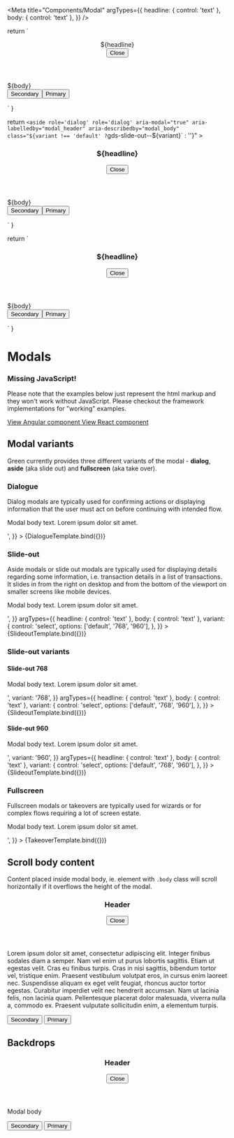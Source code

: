 
<Meta
  title="Components/Modal"
  argTypes={{
    headline: { control: 'text' },
    body: { control: 'text' },
  }}
/>

  return `
    <section role='dialog'
           aria-modal="true"
           aria-labelledby="modal_header"
           aria-describedby="modal_body">
    <header>
      <div id="modal_header" class="heading-m">${headline}</div>
      <button class='close'>
        <span class='sr-only'>Close</span>
        <i></i>
      </button>
    </header>
    <div class='body' id="modal_body">
      ${body}
    </div>
    <footer>
      <button type="button">Secondary</button><button type="submit">Primary</button>
    </footer>
  </section>`
}

  return `
    <aside role='dialog'
         role='dialog'
         aria-modal="true"
         aria-labelledby="modal_header"
         aria-describedby="modal_body"
         class="${variant !== 'default' ? `gds-slide-out--${variant}` : ''}"
         >
    <header>
      <h3 id="modal_header" class="heading-m">${headline}</h3>
      <button class='close'>
        <span class='sr-only'>Close</span>
        <i></i>
      </button>
    </header>
    <div class='body' id="modal_body">
      ${body}
    </div>
    <footer>
      <button type="button">Secondary</button><button type="submit">Primary</button>
    </footer>
  </aside>`
}

  return `
    <main role='dialog'
        aria-modal="true"
        aria-labelledby="modal_header"
        aria-describedby="modal_body">
    <header>
      <h3 id="modal_header">${headline}</h3>
      <button class='close'>
        <span class='sr-only'>Close</span>
        <i></i>
      </button>
    </header>
    <div class='body' id="modal_body">
      ${body}
    </div>
    <footer>
      <button type="button">Secondary</button><button type="submit">Primary</button>
    </footer>
  </main>`
}

<style>
  {`
    main {
      position: relative !important;
      max-height: 500px;
      max-width: 100%;
    }
    section {
      position: relative !important;
      margin: auto;
      max-height: 300px;
    }
    aside {
      max-height: 500px;
      margin-left: auto;
    }
    .backdrop {
      position: absolute !important;
      margin-bottom: 1.5rem;
      z-index: -1 !important;
    }
`}
</style>

# Modals

<div role="alert" class="info mb-7 mt-5">
  <main>
    <h3>Missing JavaScript!</h3>
    <p>
      Please note that the examples below just represent the html markup and
      they won't work without JavaScript. Please checkout the framework
      implementations for "working" examples.
    </p>
  </main>
  <footer>
    <a target="_blank" href="./../angular/?path=/docs/components-modal">
      View Angular component
    </a>
    <a target="_blank" href="./../react/?path=/docs/components-modal">
      View React component
    </a>
  </footer>
</div>

## Modal variants

Green currently provides three different variants of the modal - **dialog**, **aside** (aka slide out) and **fullscreen** (aka take over).

### Dialogue

Dialog modals are typically used for confirming actions or displaying information that the user must act on before continuing with intended flow.

<Canvas>
  <Story
    name="Dialogue"
    parameters={{
      componentIds: ['component-dialogue'],
    }}
    args={{
      headline: 'Dialogue headline',
      body: '<p>Modal body text. Lorem ipsum dolor sit amet.</p>',
    }}
  >
    {DialogueTemplate.bind({})}
  </Story>
</Canvas>

### Slide-out

Aside modals or slide out modals are typically used for displaying details regarding some information, i.e. transaction details in a list of transactions. It slides in from the right on desktop and from the bottom of the viewport on smaller screens like mobile devices.

<Canvas>
  <Story
    name="Slide-out"
    parameters={{
      componentIds: ['component-slideout'],
    }}
    args={{
      headline: 'Slide-out headline',
      body: '<p>Modal body text. Lorem ipsum dolor sit amet.</p>',
    }}
    argTypes={{
      headline: { control: 'text' },
      body: { control: 'text' },
      variant: {
        control: 'select',
        options: ['default', '768', '960'],
      },
    }}
  >
    {SlideoutTemplate.bind({})}
  </Story>
</Canvas>

### Slide-out variants

#### Slide-out 768

<Canvas>
  <Story
    name="Slide-out 768"
    parameters={{
      componentIds: ['component-slideout'],
    }}
    args={{
      headline: 'Slide-out headline',
      body: '<p>Modal body text. Lorem ipsum dolor sit amet.</p>',
      variant: '768',
    }}
    argTypes={{
      headline: { control: 'text' },
      body: { control: 'text' },
      variant: {
        control: 'select',
        options: ['default', '768', '960'],
      },
    }}
  >
    {SlideoutTemplate.bind({})}
  </Story>
</Canvas>

#### Slide-out 960

<Canvas>
  <Story
    name="Slide-out 960"
    parameters={{
      componentIds: ['component-slideout'],
    }}
    args={{
      headline: 'Slide-out headline',
      body: '<p>Modal body text. Lorem ipsum dolor sit amet.</p>',
      variant: '960',
    }}
    argTypes={{
      headline: { control: 'text' },
      body: { control: 'text' },
      variant: {
        control: 'select',
        options: ['default', '768', '960'],
      },
    }}
  >
    {SlideoutTemplate.bind({})}
  </Story>
</Canvas>

### Fullscreen

Fullscreen modals or takeovers are typically used for wizards or for complex flows requiring a lot of screen estate.

<Canvas>
  <Story
    name="Takeover"
    parameters={{
      componentIds: ['component-takeover'],
    }}
    args={{
      headline: 'Takeover headline',
      body: '<p>Modal body text. Lorem ipsum dolor sit amet.</p>',
    }}
  >
    {TakeoverTemplate.bind({})}
  </Story>
</Canvas>

## Scroll body content

Content placed inside modal body, ie. element with <code>.body</code> class will scroll horizontally if it overflows the height of the modal.

<Canvas>
  <div>
    <section
      role="dialog"
      aria-modal="true"
      aria-labelledby="modal_header"
      aria-describedby="modal_body"
    >
      <header id="modal_header">
        <h3>Header</h3>
        <button class="close">
          <span class="sr-only">Close</span>
          <i></i>
        </button>
      </header>
      <div class="body" id="modal_body">
        <p>
          Lorem ipsum dolor sit amet, consectetur adipiscing elit. Integer
          finibus sodales diam a semper. Nam vel enim ut purus lobortis
          sagittis. Etiam ut egestas velit. Cras eu finibus turpis. Cras in nisi
          sagittis, bibendum tortor vel, tristique enim. Praesent vestibulum
          volutpat eros, in cursus enim laoreet nec. Suspendisse aliquam ex eget
          velit feugiat, rhoncus auctor tortor egestas. Curabitur imperdiet
          velit nec hendrerit accumsan. Nam ut lacinia felis, non lacinia quam.
          Pellentesque placerat dolor malesuada, viverra nulla a, commodo ex.
          Praesent vulputate sollicitudin enim, a elementum turpis.
        </p>
      </div>
      <footer>
        <button type="button">Secondary</button>
        <button type="submit">Primary</button>
      </footer>
    </section>
  </div>
</Canvas>

## Backdrops

<Canvas>
  <div>
    <section
      role="dialog"
      aria-modal="true"
      aria-labelledby="modal_header"
      aria-describedby="modal_body"
    >
      <header id="modal_header">
        <h3>Header</h3>
        <button class="close">
          <span class="sr-only">Close</span>
          <i></i>
        </button>
      </header>
      <div class="body" id="modal_body">
        <p>Modal body</p>
      </div>
      <footer>
        <button type="button">Secondary</button>
        <button type="submit">Primary</button>
      </footer>
    </section>
    <div class="backdrop"></div>
  </div>
</Canvas>
